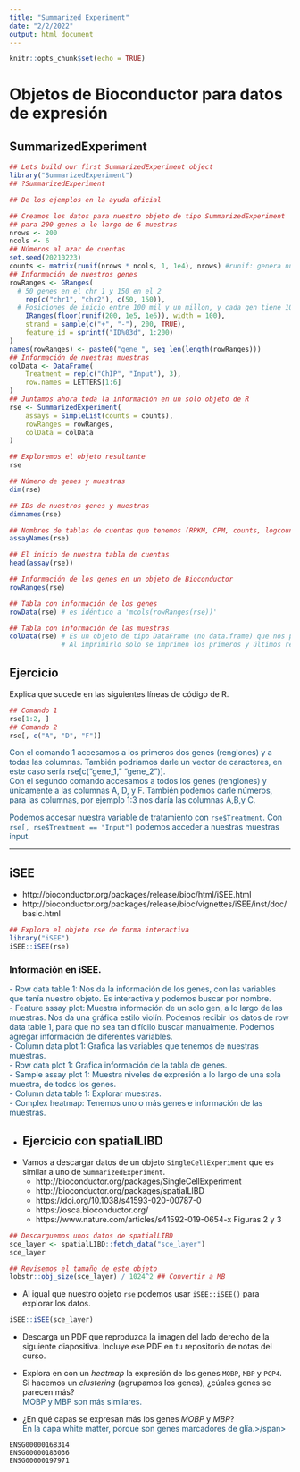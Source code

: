 ```yaml
---
title: "Summarized Experiment"
date: "2/2/2022"
output: html_document
---
```


```r
knitr::opts_chunk$set(echo = TRUE)
```
# Objetos de Bioconductor para datos de expresión

## SummarizedExperiment

```r
## Lets build our first SummarizedExperiment object
library("SummarizedExperiment")
## ?SummarizedExperiment

## De los ejemplos en la ayuda oficial

## Creamos los datos para nuestro objeto de tipo SummarizedExperiment
## para 200 genes a lo largo de 6 muestras
nrows <- 200
ncols <- 6
## Números al azar de cuentas
set.seed(20210223)
counts <- matrix(runif(nrows * ncols, 1, 1e4), nrows) #runif: genera numeros al azar de una dist. uniforme
## Información de nuestros genes
rowRanges <- GRanges(
  # 50 genes en el chr 1 y 150 en el 2
    rep(c("chr1", "chr2"), c(50, 150)),
  # Posiciones de inicio entre 100 mil y un millon, y cada gen tiene 100 pares de bases de longitud.
    IRanges(floor(runif(200, 1e5, 1e6)), width = 100),
    strand = sample(c("+", "-"), 200, TRUE),
    feature_id = sprintf("ID%03d", 1:200)
)
names(rowRanges) <- paste0("gene_", seq_len(length(rowRanges)))
## Información de nuestras muestras
colData <- DataFrame(
    Treatment = rep(c("ChIP", "Input"), 3),
    row.names = LETTERS[1:6]
)
## Juntamos ahora toda la información en un solo objeto de R
rse <- SummarizedExperiment(
    assays = SimpleList(counts = counts), 
    rowRanges = rowRanges,
    colData = colData
)

## Exploremos el objeto resultante
rse

## Número de genes y muestras
dim(rse)

## IDs de nuestros genes y muestras
dimnames(rse)

## Nombres de tablas de cuentas que tenemos (RPKM, CPM, counts, logcounts, etc)
assayNames(rse)

## El inicio de nuestra tabla de cuentas
head(assay(rse))

## Información de los genes en un objeto de Bioconductor
rowRanges(rse)

## Tabla con información de los genes
rowData(rse) # es idéntico a 'mcols(rowRanges(rse))'

## Tabla con información de las muestras
colData(rse) # Es un objeto de tipo DataFrame (no data.frame) que nos permite tener columnas de tipo Rle u otro tipo de columnas complicadas. 
             # Al imprimirlo solo se imprimen los primeros y últimos renglones. 
```

## Ejercicio

Explica que sucede en las siguientes líneas de código de R.

```r
## Comando 1
rse[1:2, ]
## Comando 2
rse[, c("A", "D", "F")]
```

<span style="color:#1A5276"> Con el comando 1 accesamos a los primeros dos genes (renglones) y a todas las columnas. También podríamos darle un vector de caracteres, en este caso sería rse[c("gene_1," "gene_2")].  
Con el segundo comando accesamos a todos los genes (renglones) y únicamente a las columnas A, D, y F. También podemos darle números, para las columnas, por ejemplo 1:3 nos daría las columnas A,B,y C. </span> 

<span style="color:#1A5276"> Podemos accesar nuestra variable de tratamiento con ```rse$Treatment```. Con ```rse[, rse$Treatment == "Input"]``` podemos acceder a nuestras muestras input.</span>  


***
## iSEE

* http://bioconductor.org/packages/release/bioc/html/iSEE.html
* http://bioconductor.org/packages/release/bioc/vignettes/iSEE/inst/doc/basic.html


```r
## Explora el objeto rse de forma interactiva
library("iSEE")
iSEE::iSEE(rse)
```

### Información en iSEE.

<span style="color:#1A5276"> - Row data table 1: Nos da la información de los genes, con las variables que tenía nuestro objeto. Es interactiva y podemos buscar por nombre.</span>  
<span style="color:#1A5276"> - Feature assay plot: Muestra información de un solo gen, a lo largo de las muestras. Nos da una gráfica estilo violín. Podemos recibir los datos de row data table 1, para que no sea tan difícilo buscar manualmente. Podemos agregar información de diferentes variables.</span>  
<span style="color:#1A5276"> - Column data plot 1: Grafica las variables que tenemos de nuestras muestras.</span>  
<span style="color:#1A5276"> - Row data plot 1: Grafica información de la tabla de genes. </span>  
<span style="color:#1A5276"> - Sample assay plot 1: Muestra niveles de expresión a lo largo de una sola muestra, de todos los genes.</span>   
<span style="color:#1A5276"> - Column data table 1: Explorar muestras. </span>  
<span style="color:#1A5276"> - Complex heatmap: Tenemos uno o más genes e información de las muestras. </span>

-
## Ejercicio con spatialLIBD

* Vamos a descargar datos de un objeto `SingleCellExperiment` que es similar a uno de `SummarizedExperiment`.
    - http://bioconductor.org/packages/SingleCellExperiment
    - http://bioconductor.org/packages/spatialLIBD
    - https://doi.org/10.1038/s41593-020-00787-0
    - https://osca.bioconductor.org/
    - https://www.nature.com/articles/s41592-019-0654-x Figuras 2 y 3

```r
## Descarguemos unos datos de spatialLIBD
sce_layer <- spatialLIBD::fetch_data("sce_layer")
sce_layer

## Revisemos el tamaño de este objeto
lobstr::obj_size(sce_layer) / 1024^2 ## Convertir a MB
```

* Al igual que nuestro objeto `rse` podemos usar `iSEE::iSEE()` para explorar los datos.

```r
iSEE::iSEE(sce_layer)
```

* Descarga un PDF que reproduzca la imagen del lado derecho de la siguiente diapositiva. Incluye ese PDF en tu repositorio de notas del curso.  

* Explora en con un _heatmap_ la expresión de los genes `MOBP`, `MBP` y `PCP4`. Si hacemos un _clustering_ (agrupamos los genes), ¿cúales genes se parecen más?  
<span style="color:#1A5276"> MOBP y MBP son más similares.</span>     
* ¿En qué capas se expresan más los genes _MOBP_ y _MBP_?  
<span style="color:#1A5276"> En la capa white matter, porque son genes marcadores de glía.>/span>      

```
ENSG00000168314
ENSG00000183036
ENSG00000197971
```
